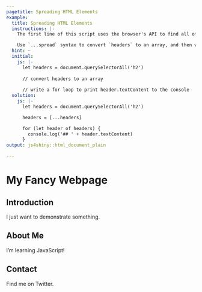 ```yaml
---
pagetitle: Spreading HTML Elements
example:
  title: Spreading HTML Elements
  instructions: |-
    The first line of this script uses the browser's API to find all of the HTML `<h2>` elements. These elements contain the level 2 headers, and `document.querySelectorAll('h2')` finds all of these headers but it doesn't return an _array_.

    Use `...spread` syntax to convert `headers` to an array, and then write a `for` loop that outputs the `.textContent` of each header.
  hint: ~
  initial:
    js: |-
      let headers = document.querySelectorAll('h2')
      
      // convert headers to an array
      
      // write a for loop to print header.textContent to the console
  solution:
    js: |-
      let headers = document.querySelectorAll('h2')

      headers = [...headers]

      for (let header of headers) {
        console.log('## ' + header.textContent)
      }
output: js4shiny::html_document_plain

---
```


# My Fancy Webpage

## Introduction

I just want to demonstrate something.

## About Me

I'm learning JavaScript!

## Contact

Find me on Twitter.
